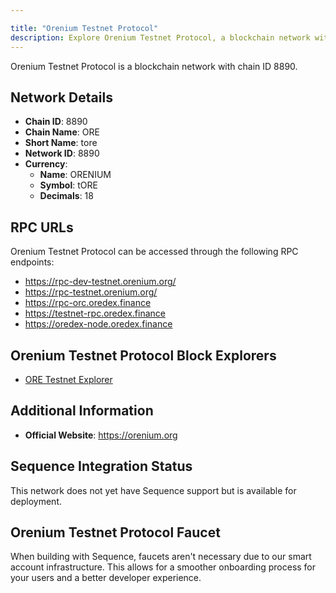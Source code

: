 ```yaml
---

title: "Orenium Testnet Protocol"
description: Explore Orenium Testnet Protocol, a blockchain network with chain ID 8890. Learn about its native currency, ORENIUM, and how to interact with the network.
---
```




Orenium Testnet Protocol is a blockchain network with chain ID 8890.

## Network Details

- **Chain ID**: 8890
- **Chain Name**: ORE
- **Short Name**: tore
- **Network ID**: 8890
- **Currency**: 
  - **Name**: ORENIUM
  - **Symbol**: tORE
  - **Decimals**: 18

## RPC URLs

Orenium Testnet Protocol can be accessed through the following RPC endpoints:

- https://rpc-dev-testnet.orenium.org/
- https://rpc-testnet.orenium.org/
- https://rpc-orc.oredex.finance
- https://testnet-rpc.oredex.finance
- https://oredex-node.oredex.finance

## Orenium Testnet Protocol Block Explorers

- [ORE Testnet Explorer](https://testnet.oreniumscan.org)

## Additional Information

- **Official Website**: https://orenium.org

## Sequence Integration Status

This network does not yet have Sequence support but is available for deployment.

## Orenium Testnet Protocol Faucet

When building with Sequence, faucets aren't necessary due to our smart account infrastructure. This allows for a smoother onboarding process for your users and a better developer experience.
